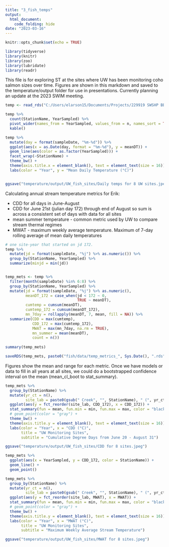 ```yaml
---
title: "3_fish_temps"
output: 
  html_document:
    code_folding: hide
date: "2023-03-16"
---
```


```r
knitr::opts_chunk$set(echo = TRUE)

library(tidyverse)
library(knitr)
library(zoo)
library(lubridate)
library(readr)
```

This file is for exploring ST at the sites where UW has been monitoring coho salmon sizes over time. Figures are shown in this markdown and saved to the temperature/output folder for use in presentations. Currently planning an update at the 2023 SWIM meeting.

```r
temp <- read_rds("C:/Users/elarson15/Documents/Projects/229919 SWSHP BB Thermal Diversity/SWSHP-Bristol-Bay-Thermal-Diversity/fish/data/temp_data_2023-03-16.rds")

temp %>% 
  count(StationName, YearSampled) %>% 
  pivot_wider(names_from = YearSampled, values_from = n, names_sort = TRUE) %>% 
  kable()
```

```r

temp %>% 
  mutate(day = format(sampleDate, "%m-%d")) %>% 
  ggplot(aes(x = as.Date(day, format = "%m-%d"), y = meanDT)) + 
  geom_line(aes(color = as.factor(YearSampled))) +
  facet_wrap(~StationName) +
  theme_bw() +
  theme(axis.title.x = element_blank(), text = element_text(size = 16)) +
  labs(color = "Year", y = "Mean Daily Temperature (°C)")


ggsave("temperature/output/UW_fish_sites/Daily temps for 8 UW sites.jpeg")
```



Calculating annual stream temperature metrics for Erik:

* CDD for all days in June-August
* CDD for June 21st (julian day 172) through end of August so sum is across a consistent set of days with data for all sites
* mean summer temperature - common metric used by UW to compare stream thermal regimes
* MWAT - maximum weekly average temperature. Maximum of 7-day rolling average of mean daily temperatures 

```r

# one site-year that started on jd 172.
temp %>% 
  mutate(jd = format(sampleDate, "%j") %>% as.numeric()) %>% 
  group_by(StationName, YearSampled) %>% 
  summarize(minjd = min(jd))


temp_mets <- temp %>% 
  filter(month(sampleDate) %in% 6:8) %>%
  group_by(StationName, YearSampled) %>% 
  mutate(jd = format(sampleDate, "%j") %>% as.numeric(),
         meanDT_172 = case_when(jd < 172 ~ 0,
                                TRUE ~ meanDT),
         cumtemp = cumsum(meanDT),
         cumtemp_172 = cumsum(meanDT_172),
         mn_7day = rollapply(meanDT, 7, mean, fill = NA)) %>% 
  summarize(CDD = max(cumtemp),
            CDD_172 = max(cumtemp_172),
            MWAT = max(mn_7day, na.rm = TRUE),
            mn_summer = mean(meanDT),
            count = n())
  
summary(temp_mets)

saveRDS(temp_mets, paste0("fish/data/temp_metrics_", Sys.Date(), ".rds"))
```


Figures show the mean and range for each metric. Once we have models or data to fill in all years at all sites, we could do a bootstrapped confidence interval on the mean (mean_cl_boot to stat_summary). 

```r

temp_mets %>% 
  group_by(StationName) %>% 
  mutate(yr_ct = n(),
         site_lab = paste0(gsub(" Creek", "", StationName), " (", yr_ct, ")")) %>% 
  ggplot(aes(y = fct_reorder(site_lab, CDD_172), x = CDD_172)) +
  stat_summary(fun = mean, fun.min = min, fun.max = max, color = "black") +
  # geom_point(color = "gray") +
  theme_bw() +
  theme(axis.title.y = element_blank(), text = element_text(size = 16)) +
  labs(color = "Year", x = "CDD (°C)",
       title = "UW Monitoring Sites",
       subtitle = "Cumulative Degree Days from June 20 - August 31")

ggsave("temperature/output/UW_fish_sites/CDD for 8 sites.jpeg")

temp_mets %>% 
  ggplot(aes(x = YearSampled, y = CDD_172, color = StationName)) +
  geom_line() +
  geom_point()

```


```r

temp_mets %>% 
  group_by(StationName) %>% 
  mutate(yr_ct = n(),
         site_lab = paste0(gsub(" Creek", "", StationName), " (", yr_ct, ")")) %>% 
  ggplot(aes(y = fct_reorder(site_lab, MWAT), x = MWAT)) +
  stat_summary(fun = mean, fun.min = min, fun.max = max, color = "black") +
  # geom_point(color = "gray") +
  theme_bw() +
  theme(axis.title.y = element_blank(), text = element_text(size = 16)) +
  labs(color = "Year", x = "MWAT (°C)",
       title = "UW Monitoring Sites",
       subtitle = "Maximum Weekly Average Stream Temperature")

ggsave("temperature/output/UW_fish_sites/MWAT for 8 sites.jpeg")


```

